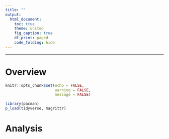```yaml
---
title: ""
output:
  html_document:
    toc: true
    theme: united
    fig_caption: true
    df_print: paged
    code_folding: hide
---
```


***

# Overview 

```r
knitr::opts_chunk$set(echo = FALSE,
                      warning = FALSE,
                      message = FALSE)

library(pacman)
p_load(tidyverse, magrittr)
```


# Analysis {.tabset .tabset-fade .tabset-pills}
